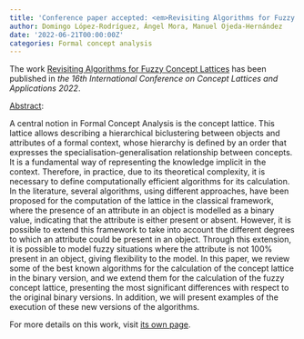 ```yaml
---
title: 'Conference paper accepted: <em>Revisiting Algorithms for Fuzzy Concept Lattices</em>'
author: Domingo López-Rodríguez, Ángel Mora, Manuel Ojeda-Hernández
date: '2022-06-21T00:00:00Z'
categories: Formal concept analysis
---
```


The work <u>Revisiting Algorithms for Fuzzy Concept Lattices</u> has been published in <em>the <em>16th International Conference on Concept Lattices and Applications 2022</em></em>.

<u>Abstract</u>:



A central notion in Formal Concept Analysis is the concept lattice. This lattice allows describing a hierarchical biclustering between objects and attributes of a formal context, whose hierarchy is defined by an order that expresses the specialisation-generalisation relationship between concepts. It is a fundamental way of representing the knowledge implicit in the context. Therefore, in practice, due to its theoretical complexity, it is necessary to define computationally efficient algorithms for its calculation. In the literature, several algorithms, using different approaches, have been proposed for the computation of the lattice in the classical framework, where the presence of an attribute in an object is modelled as a binary value, indicating that the attribute is either present or absent. However, it is possible to extend this framework to take into account the different degrees to which an attribute could be present in an object. Through this extension, it is possible to model fuzzy situations where the attribute is not 100% present in an object, giving flexibility to the model. In this paper, we review some of the best known algorithms for the calculation of the concept lattice in the binary version, and we extend them for the calculation of the fuzzy concept lattice, presenting the most significant differences with respect to the original binary versions. In addition, we will present examples of the execution of these new versions of the algorithms.




For more details on this work, visit <a href='/publications/conferences/2022-cla'>its own page</a>.
